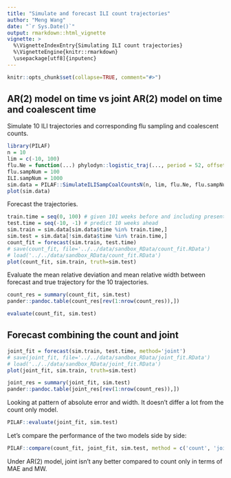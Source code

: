 ```yaml
---
title: "Simulate and forecast ILI count trajectories"
author: "Meng Wang"
date: "`r Sys.Date()`"
output: rmarkdown::html_vignette
vignette: >
  %\VignetteIndexEntry{Simulating ILI count trajectories}
  %\VignetteEngine{knitr::rmarkdown}
  \usepackage[utf8]{inputenc}
---
```


```r
knitr::opts_chunk$set(collapse=TRUE, comment="#>")
```

## AR(2) model on time vs joint AR(2) model on time and coalescent time

Simulate 10 ILI trajectories and corresponding flu sampling and coalescent counts.

```r
library(PILAF)
n = 10
lim = c(-10, 100)
flu.Ne = function(...) phylodyn::logistic_traj(..., period = 52, offset = 26)
flu.sampNum = 100
ILI.sampNum = 1000
sim.data = PILAF::SimulateILISampCoalCountsN(n, lim, flu.Ne, flu.sampNum, ILI.sampNum)
plot(sim.data)
```

Forecast the trajectories. 

```r
train.time = seq(0, 100) # given 101 weeks before and including present
test.time = seq(-10, -1) # predict 10 weeks ahead
sim.train = sim.data[sim.data$time %in% train.time,]
sim.test = sim.data[!sim.data$time %in% train.time,]
count_fit = forecast(sim.train, test.time)
# save(count_fit, file='../../data/sandbox_RData/count_fit.RData')
# load('../../data/sandbox_RData/count_fit.RData')
plot(count_fit, sim.train, truth=sim.test)
```

Evaluate the mean relative deviation and mean relative width between forecast and true trajectory for the 10 trajectories.


```r
count_res = summary(count_fit, sim.test)
pander::pandoc.table(count_res[rev(1:nrow(count_res)),])
```

```r
evaluate(count_fit, sim.test)
```

## Forecast combining the count and joint

```r
joint_fit = forecast(sim.train, test.time, method='joint')
# save(joint_fit, file='../../data/sandbox_RData/joint_fit.RData')
# load('../../data/sandbox_RData/joint_fit.RData')
plot(joint_fit, sim.train, truth=sim.test)
```

```r
joint_res = summary(joint_fit, sim.test)
pander::pandoc.table(joint_res[rev(1:nrow(count_res)),])
```

Looking at pattern of absolute error and width. It doesn't differ a lot from the count only model. 

```r
PILAF::evaluate(joint_fit, sim.test)
```


Let's compare the performance of the two models side by side:

```r
PILAF::compare(count_fit, joint_fit, sim.test, method = c('count', 'joint'))
```

Under AR(2) model, joint isn't any better compared to count only in terms of MAE and MW. 

